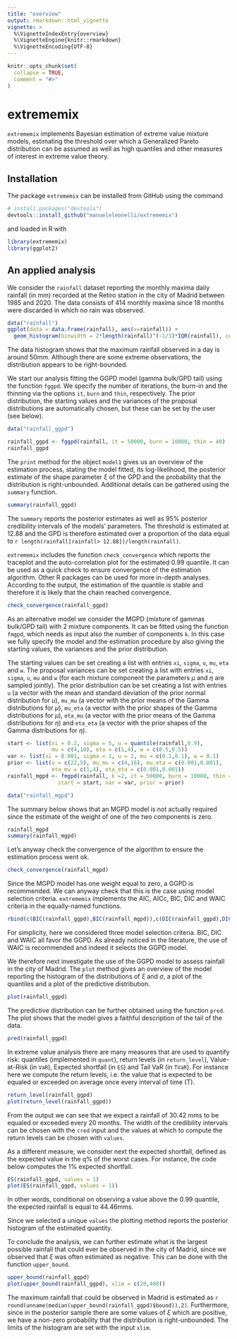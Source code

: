 ```yaml
---
title: "overview"
output: rmarkdown::html_vignette
vignette: >
  %\VignetteIndexEntry{overview}
  %\VignetteEngine{knitr::rmarkdown}
  %\VignetteEncoding{UTF-8}
---
```


```r
knitr::opts_chunk$set(
  collapse = TRUE,
  comment = "#>"
)
```

# extrememix 

`extrememix` implements Bayesian estimation of extreme value mixture models, estimating the threshold over which a Generalized Pareto distribution can be assumed as well as high quantiles and other measures of interest in extreme value theory.

## Installation 

The package `extrememix` can be installed from GitHub using the command 
```r
# install.packages("devtools")
devtools::install_github("manueleleonelli/extrememix")
```
and loaded in R with
```r
library(extrememix)
library(ggplot2)
```

## An applied analysis

We consider the `rainfall` dataset reporting the monthly maxima daily rainfall (in mm) recorded at the Retiro station in the city of Madrid between 1985 and 2020. The data consists of 414 monthly maxima since 18 months were discarded in which no rain was observed.


```r
data("rainfall")
ggplot(data = data.frame(rainfall), aes(x=rainfall)) +
  geom_histogram(binwidth = 2*length(rainfall)^(-1/3)*IQR(rainfall), colour="black", fill="white") + theme_bw()
```

The data histogram shows that the maximum rainfall observed in a day is around 50mm. Although there are some extreme observations, the distribution appears to be right-bounded.

We start our analysis fitting the GGPD model (gamma bulk/GPD tail) using the function `fggpd`. We specify the number of iterations, the burn-in and the thinning via the options `it`, `burn` and `thin`, respectively. The prior distribution, the starting values and the variances of the proposal distributions are automatically chosen, but these can be set by the user (see below).

```r
data("rainfall_ggpd")
```


```r
rainfall_ggpd <- fggpd(rainfall, it = 50000, burn = 10000, thin = 40)
rainfall_ggpd
```

The `print` method for the object `model1` gives us an overview of the estimation process, stating the model fitted, its log-likelihood, the posterior estimate of the shape parameter $\xi$ of the GPD and the probability that the distribution is right-unbounded. Additional details can be gathered using the `summary` function.

```r
summary(rainfall_ggpd)
```
The `summary` reports the posterior estimates as well as 95% posterior credibility intervals of the models' parameters. The threshold is estimated at 12.88 and the GPD is therefore estimated over a proportion of the data equal to `r length(rainfall[rainfall> 12.88])/length(rainfall)`.


`extrememix` includes the function `check_convergence` which reports the traceplot and the auto-correlation plot for the estimated 0.99 quantile. It can be used as a quick check to ensure convergence of the estimation algorithm. Other R packages can be used for more in-depth analyses. According to the output, the estimation of the quantile is stable and therefore it is likely that the chain reached convergence.
```r
check_convergence(rainfall_ggpd)
```

As an alternative model we consider the MGPD (mixture of gammas bulk/GPD tail) with 2 mixture components. It can be fitted using the function `fmgpd`, which needs as input also the number of components `k`. In this case we fully specify the model and the estimation procedure by also giving the starting values, the variances and the prior distribution. 



The starting values can be set creating a list with entries `xi`, `sigma`, `u`, `mu`, `eta` and `w`. The proposal variances can be set creating a list with entries `xi`, `sigma`, `u`, `mu` and `w` (for each mixture component the parameters $\mu$ and $\eta$ are sampled jointly). The prior distribution can be set creating a list with entries `u` (a vector with the mean and standard deviation of the prior normal distribution for $u$), `mu_mu` (a vector with the prior means of the Gamma distributions for $\mu$), `mu_eta` (a vector with the prior shapes of the Gamma distributions for $\mu$), `eta_mu` (a vector with the prior means of the Gamma distributions for $\eta$) and `eta_eta`  (a vector with the prior shapes of the Gamma distributions for $\eta$).



```r
start <- list(xi = 0.2, sigma = 5, u = quantile(rainfall,0.9), 
              mu = c(4,10), eta = c(1,4), w = c(0.5,0.5))
var <- list(xi = 0.001, sigma = 1, u = 2, mu = c(0.1,0.1), w = 0.1)
prior <- list(u = c(22,5), mu_mu = c(4,16), mu_eta = c(0.001,0.001),
              eta_mu = c(1,4), eta_eta = c(0.001,0.001))
rainfall_mgpd <- fmgpd(rainfall, k =2, it = 50000, burn = 10000, thin = 40,
                start = start, var = var, prior = prior)
```


```r
data("rainfall_mgpd")
```

The summary below shows that an MGPD model is not actually required since the estimate of the weight of one of the two components is zero.

```r
rainfall_mgpd
summary(rainfall_mgpd)
```

Let's anyway check the convergence of the algorithm to ensure the estimation process went ok. 
```r
check_convergence(rainfall_mgpd)
```

Since the MGPD model has one weight equal to zero, a GGPD is recommended. We can anyway check that this is the case using model selection criteria. `extrememix` implements the AIC, AICc, BIC, DIC and WAIC criteria in the equally-named functions.

```r
rbind(c(BIC(rainfall_ggpd),BIC(rainfall_mgpd)),c(DIC(rainfall_ggpd),DIC(rainfall_mgpd)),c(WAIC(rainfall_ggpd),WAIC(rainfall_mgpd)))
```

For simplicity, here we considered three model selection criteria. BIC, DIC and WAIC  all favor the GGPD. As already noticed in the literature, the use of WAIC is recommended and indeed it selects the GGPD model.

We therefore next investigate the use of the GGPD model to assess rainfall in the city of Madrid. The `plot` method gives an overview of the model reporting the histogram of the distributions of $\xi$ and $\sigma$, a plot of the quantiles and a plot of the predictive distribution.
```r
plot(rainfall_ggpd)
```


The predictive distribution can be further obtained using the function `pred`. The plot shows that the model gives a faithful description of the tail of the data.
```r
pred(rainfall_ggpd)
```

In extreme value analysis there are many measures that are used to quantify risk: quantiles (implemented in `quant`), return levels (in `return_level`), Value-at-Risk (in `VaR`), Expected shortfall (in `ES`) and Tail VaR (in `TVaR`). For instance here we compute the return levels, i.e. the value that is expected to be equaled or exceeded on average once every interval of time (T).

```r
return_level(rainfall_ggpd)
plot(return_level(rainfall_ggpd))
```

From the output we can see that we expect a rainfall of 30.42 mms to be equaled or exceeded every 20 months. The width of the credibility intervals can be chosen with the `cred` input and the values at which to compute the return levels can be chosen with `values`. 

As a different measure, we consider next the expected shortfall, defined as the expected value in the q% of the worst cases. For instance, the code below computes the 1% expected shortfall. 

```r
ES(rainfall_ggpd, values = 1)
plot(ES(rainfall_ggpd, values = 1))
```
In other words, conditional on observing a value above the 0.99 quantile, the expected rainfall is equal to 44.46mms.

Since we selected a unique `values` the plotting method reports the posterior histogram of the estimated quantity.

To conclude the analysis, we can further estimate what is the largest possible rainfall that could ever be observed in the city of Madrid, since we observed that $\xi$ was often estimated as negative. This can be done with the function `upper_bound`. 

```r
upper_bound(rainfall_ggpd)
plot(upper_bound(rainfall_ggpd), xlim = c(20,400))
```

The maximum rainfall that could be observed in Madrid is estimated as `r round(unname(median(upper_bound(rainfall_ggpd)$bound)),2)`. Furthermore, since in the posterior sample there are some values of $\xi$ which are positive, we have a non-zero probability that the distribution is right-unbounded. The limits of the histogram are set with the input `xlim`.

